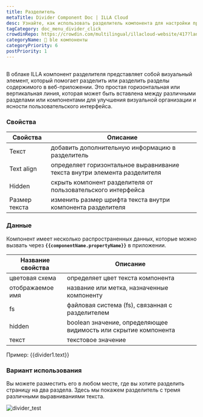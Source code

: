 ```yaml
---
title: Разделитель
metaTitle: Divider Component Doc | ILLA Cloud
desc: Узнайте, как использовать разделитель компонента для настройки приложения в ILLA Cloud.
tagCategory: doc_menu_divider_click
crowdinRepo: https://crowdin.com/multilingual/illacloud-website/417?languages=ru&filter=basic&value=0
categoryName: 🧬 ble компоненты
categoryPriority: 6
postPriority: 1
---
```


## <h2 hidden>Что такое разделитель?</h2>

В облаке ILLA компонент разделителя представляет собой визуальный элемент, который помогает разделить или разделить разделы содержимого в веб-приложении. Это простая горизонтальная или вертикальная линия, которая может быть вставлена между различными разделами или компонентами для улучшения визуальной организации и ясности пользовательского интерфейса.

### Свойства

| Свойства       | Описание                                                                               |
| -------------- | -------------------------------------------------------------------------------------- |
| Текст          | добавить дополнительную информацию в разделитель                                       |
| Text align     | определяет горизонтальное выравнивание текста внутри элемента разделителя              |
| Hidden         | скрыть компонент разделителя от пользовательского интерфейса                           |
| Размер текста  | изменить размер шрифта текста внутри компонента разделителя                            |

### Данные

Компонент имеет несколько распространенных данных, которые можно вызвать через **`{{componentName.propertyName}}`** в приложении.

| Название свойства  | Описание                                                                     |
| ------------------ | ---------------------------------------------------------------------------- |
| цветовая схема     | определяет цвет текста компонента                                            |
| отображаемое имя   | название или метка, назначенные компоненту                                   |
| fs                 | файловая система (fs), связанная с разделителем                              |
| hidden             | boolean значение, определяющее видимость или скрытие компонента              |
| текст              | текстовое значение                                                           |

Пример: {{divider1.text}}

### Вариант использования

Вы можете разместить его в любом месте, где вы хотите разделить страницу на два раздела. Здесь мы покажем разделитель с тремя различными выравниваниями текста.

![divider_test](https://cdn.illacloud.com/official-website/img/docs/divider_test.jpg)
